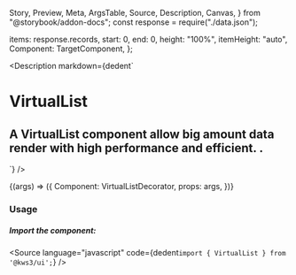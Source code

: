   Story,
  Preview,
  Meta,
  ArgsTable,
  Source,
  Description,
  Canvas,
} from "@storybook/addon-docs";
const response = require("./data.json");

  items: response.records,
  start: 0,
  end: 0,
  height: "100%",
  itemHeight: "auto",
  Component: TargetComponent,
};

<Version />

<Meta
  title="Helpers/VirtualList"
  component={VirtualList}
  args={args}
  argTypes={{}}
/>

<Description
  markdown={dedent`
# VirtualList
## A VirtualList component allow big amount data render with high performance and efficient. .
`}
/>

<Canvas>
  <Story name="VirtualList" args={args}>
    {(args) => ({
      Component: VirtualListDecorator,
      props: args,
    })}
  </Story>
</Canvas>

<ArgsTable story="VirtualList" />

### Usage

##### Import the component:

<Source
  language="javascript"
  code={dedent`import { VirtualList } from '@kws3/ui';`}
/>

<!-- ##### Import the CSS:

<Source
  language="javascript"
  code={dedent`@import '@kws3/ui/styles/VirtualList.scss';`}
/>

##### SCSS customization variables with default values:

<Source
  language="css"
  code={dedent`
    $kws-virtuallist-colors: $colors;
  `}
/> -->
